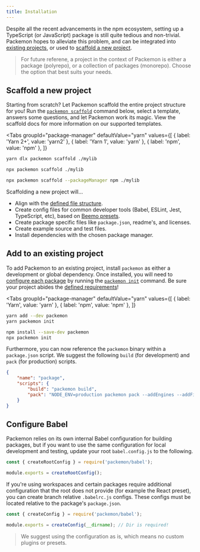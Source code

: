 ```yaml
---
title: Installation
---
```



Despite all the recent advancements in the npm ecosystem, setting up a TypeScript (or JavaScript)
package is still quite tedious and non-trivial. Packemon hopes to alleviate this problem, and can be
integrated into [existing projects](#add-to-an-existing-project), or used to
[scaffold a new project](#scaffold-a-new-project).

> For future referene, a project in the context of Packemon is either a package (polyrepo), or a
> collection of packages (monorepo). Choose the option that best suits your needs.

## Scaffold a new project

Starting from scratch? Let Packemon scaffold the entire project structure for you! Run the
[`packemon scaffold`](./scaffold.md) command below, select a template, answers some questions, and
let Packemon work its magic. View the scaffold docs for more information on our supported templates.

<Tabs
  groupId="package-manager"
  defaultValue="yarn"
  values={[
    { label: 'Yarn 2+', value: 'yarn2' },
    { label: 'Yarn 1', value: 'yarn' },
    { label: 'npm', value: 'npm' },
  ]}
>
  <TabItem value="yarn2">

```bash
yarn dlx packemon scaffold ./mylib
```

  </TabItem>
  <TabItem value="yarn">

```bash
npx packemon scaffold ./mylib
```

  </TabItem>
  <TabItem value="npm">

```bash
npx packemon scaffold --packageManager npm ./mylib
```

  </TabItem>
</Tabs>

Scaffolding a new project will...

- Align with the [defined file structure](./setup.mdx#package-structure).
- Create config files for common developer tools (Babel, ESLint, Jest, TypeScript, etc), based on
  [Beemo presets](https://github.com/beemojs/dev).
- Create package specific files like `package.json`, readme's, and licenses.
- Create example source and test files.
- Install dependencies with the chosen package manager.

## Add to an existing project

To add Packemon to an existing project, install `packemon` as either a development or global
dependency. Once installed, you will need to [configure each package](./config.md) by running the
[`packemon init`](./init.md) command. Be sure your project abides the
[defined requirements](./setup.mdx)!

<Tabs
  groupId="package-manager"
  defaultValue="yarn"
  values={[
    { label: 'Yarn', value: 'yarn' },
    { label: 'npm', value: 'npm' },
  ]}
>
  <TabItem value="yarn">

```bash
yarn add --dev packemon
yarn packemon init
```

  </TabItem>
  <TabItem value="npm">

```bash
npm install --save-dev packemon
npx packemon init
```

  </TabItem>
</Tabs>

Furthermore, you can now reference the `packemon` binary within a `package.json` script. We suggest
the following `build` (for development) and `pack` (for production) scripts.

```json title="package.json"
{
	"name": "package",
	"scripts": {
		"build": "packemon build",
		"pack": "NODE_ENV=production packemon pack --addEngines --addFiles --declaration=standard"
	}
}
```

## Configure Babel

Packemon relies on its own internal Babel configuration for building packages, but if you want to
use the same configuration for local development and testing, update your root `babel.config.js` to
the following.

```js title="babel.config.js"
const { createRootConfig } = require('packemon/babel');

module.exports = createRootConfig();
```

If you're using workspaces and certain packages require additional configuration that the root does
not provide (for example the React preset), you can create branch relative `.babelrc.js` configs.
These configs must be located relative to the package's `package.json`.

```js title=".babelrc.js"
const { createConfig } = require('packemon/babel');

module.exports = createConfig(__dirname); // Dir is required!
```

> We suggest using the configuration as is, which means no custom plugins or presets.
